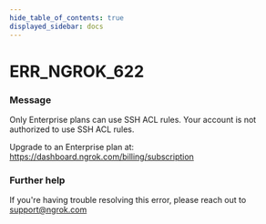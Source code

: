 ```yaml
---
hide_table_of_contents: true
displayed_sidebar: docs
---
```



# ERR_NGROK_622

### Message

Only Enterprise plans can use SSH ACL rules.
Your account is not authorized to use SSH ACL rules.

Upgrade to an Enterprise plan at: https://dashboard.ngrok.com/billing/subscription

### Further help

If you're having trouble resolving this error, please reach out to [support@ngrok.com](mailto:support@ngrok.com?subject=Help%20with%20ERR_NGROK_622)

<ErrorDetails error="err_ngrok_622" />
